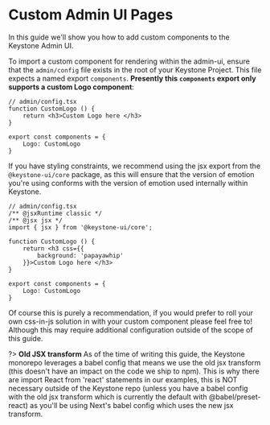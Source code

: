 
# Custom Admin UI Pages

In this guide we'll show you how to add custom components to the Keystone Admin UI.

To import a custom component for rendering within the admin-ui, ensure that the `admin/config` file exists in the root of your Keystone Project.
This file expects a named export `components`. **Presently this `components` export only supports a custom Logo component**:

```tsx
// admin/config.tsx
function CustomLogo () {
    return <h3>Custom Logo here </h3>
}

export const components = {
    Logo: CustomLogo
}
```

If you have styling constraints, we recommend using the jsx export from the `@keystone-ui/core` package, as this will ensure that the version of emotion you're using conforms with the version of emotion used internally within Keystone.

```tsx
// admin/config.tsx
/** @jsxRuntime classic */
/** @jsx jsx */
import { jsx } from '@keystone-ui/core';

function CustomLogo () {
    return <h3 css={{
        background: 'papayawhip'
    }}>Custom Logo here </h3>
}

export const components = {
    Logo: CustomLogo
}
```

Of course this is purely a recommendation, if you would prefer to roll your own css-in-js solution in with your custom component please feel free to! Although this may require additional configuration outside of the scope of this guide.

?> **Old JSX transform** As of the time of writing this guide, the Keystone monorepo leverages a babel config that means we use the old jsx transform (this doesn't have an impact on the code we ship to npm). This is why there are import React from 'react' statements in our examples, this is NOT necessary outside of the Keystone repo (unless you have a babel config with the old jsx transform which is currently the default with @babel/preset-react) as you'll be using Next's babel config which uses the new jsx transform.

